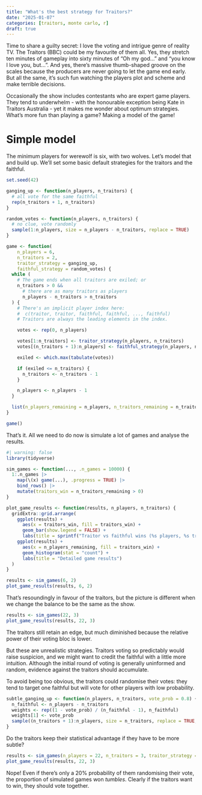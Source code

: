 ```yaml
---
title: "What's the best strategy for Traitors?"
date: "2025-01-07"
categories: [traitors, monte carlo, r]
draft: true
---
```


Time to share a guilty secret: I love the voting and intrigue genre of reality TV. The Traitors (BBC) could be my favourite of them all. Yes, they stretch ten minutes of gameplay into sixty minutes of "Oh my god..." and "you know I love you, but...". And yes, there's massive thumb-shaped groove on the scales because the producers are never going to let the game end early. But all the same, it's such fun watching the players plot and scheme and make terrible decisions.

Occasionally the show includes contestants who are expert game players. They tend to underwhelm - with the honourable exception being Kate in Traitors Australia - yet it makes me wonder about optimum strategies. What's more fun than playing a game? Making a model of the game!

# Simple model

The minimum players for werewolf is six, with two wolves. Let's model that and build up. We'll set some basic default strategies for the traitors and the faithful.

```r
set.seed(42)

ganging_up <- function(n_players, n_traitors) {
  # all vote for the same faithful
  rep(n_traitors + 1, n_traitors)
}

random_votes <- function(n_players, n_traitors) {
  # no clue, vote randomly
  sample(1:n_players, size = n_players - n_traitors, replace = TRUE)
}

game <- function(
    n_players = 6,
    n_traitors = 2,
    traitor_strategy = ganging_up,
    faithful_strategy = random_votes) {
  while (
    # The game ends when all traitors are exiled; or
    n_traitors > 0 &&
      # there are as many traitors as players
      n_players - n_traitors > n_traitors
  ) {
    # There's an implicit player index here:
    #  c(traitor, traitor, faithful, faithful, ..., faithful)
    # Traitors are always the leading elements in the index.

    votes <- rep(0, n_players)

    votes[1:n_traitors] <- traitor_strategy(n_players, n_traitors)
    votes[(n_traitors + 1):n_players] <- faithful_strategy(n_players, n_traitors)

    exiled <- which.max(tabulate(votes))

    if (exiled <= n_traitors) {
      n_traitors <- n_traitors - 1
    }

    n_players <- n_players - 1
  }

  list(n_players_remaining = n_players, n_traitors_remaining = n_traitors)
}

game()
```

That's it. All we need to do now is simulate a lot of games and analyse the results.

```r
#| warning: false
library(tidyverse)

sim_games <- function(..., .n_games = 10000) {
  1:.n_games |>
    map(\(x) game(...), .progress = TRUE) |>
    bind_rows() |>
    mutate(traitors_win = n_traitors_remaining > 0)
}

plot_game_results <- function(results, n_players, n_traitors) {
  gridExtra::grid.arrange(
    ggplot(results) +
      aes(x = traitors_win, fill = traitors_win) +
      geom_bar(show.legend = FALSE) +
      labs(title = sprintf("Traitor vs faithful wins (%s players, %s traitors)", n_players, n_traitors)),
    ggplot(results) +
      aes(x = n_players_remaining, fill = traitors_win) +
      geom_histogram(stat = "count") +
      labs(title = "Detailed game results")
  )
}

results <- sim_games(6, 2)
plot_game_results(results, 6, 2)
```

That's resoundingly in favour of the traitors, but the picture is different when we change the balance to be the same as the show.

```r
results <- sim_games(22, 3)
plot_game_results(results, 22, 3)
```

The traitors still retain an edge, but much diminished because the relative power of their voting bloc is lower.

But these are unrealistic strategies. Traitors voting so predictably would raise suspicion, and we might want to credit the faithful with a little more intuition. Although the initial round of voting is generally uninformed and random, evidence against the traitors should accumulate.

To avoid being too obvious, the traitors could randomise their votes: they tend to target one faithful but will vote for other players with low probability.

```r
subtle_ganging_up <- function(n_players, n_traitors, vote_prob = 0.8) {
  n_faithful <- n_players - n_traitors
  weights <- rep((1 - vote_prob) / (n_faithful - 1), n_faithful)
  weights[1] <- vote_prob
  sample((n_traitors + 1):n_players, size = n_traitors, replace = TRUE, prob = weights)
}
```

Do the traitors keep their statistical advantage if they have to be more subtle?

```r
results <- sim_games(n_players = 22, n_traitors = 3, traitor_strategy = subtle_ganging_up)
plot_game_results(results, 22, 3)
```

Nope! Even if there's only a 20% probability of them randomising their vote, the proportion of simulated games won _tumbles_. Clearly if the traitors want to win, they should vote together.